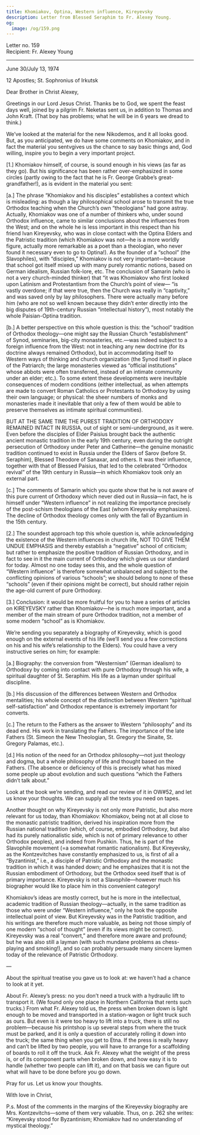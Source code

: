 ```yaml
---
title: Khomiakov, Optina, Western influence, Kireyevsky
description: Letter from Blessed Seraphim to Fr. Alexey Young.
og:
  image: /og/159.png
---
```


<div style={{textAlign:'right', fontFamily:'monospace'}}>Letter no. 159</div>
<div style={{textAlign:'left', fontFamily:'monospace'}}>Recipient: Fr. Alexey Young</div>

---

June 30/July 13, 1974

12 Apostles; St. Sophronius of Irkutsk

Dear Brother in Christ Alexey,

Greetings in our Lord Jesus Christ. Thanks be to God, we spent the feast days well, joined by a pilgrim Fr. Neketas sent us, in addition to Thomas and John Kraft. (That boy has problems; what he will be in 6 years we dread to think.)

We’ve looked at the material for the new Nikodemos, and it all looks good. But, as you anticipated, we do have some comments on Khomiakov, and in fact the material you sentvgives us the chance to say basic things and, God willing, inspire you to begin a very important project.

[1.] Khomiakov himself, of course, is sound enough in his views (as far as they go). But his significance has been rather over-emphasized in some circles (partly owing to the fact that he is Fr. George Grabbe’s great-grandfather!), as is evident in the material you sent:

[a.] The phrase “Khomiakov and his disciples” establishes a context which is misleading: as though a lay philosophical school arose to transmit the true Orthodox teaching when the Church’s own “theologians” had gone astray. Actually, Khomiakov was one of a number of thinkers who, under sound Orthodox influence, came to similar conclusions about the influences from the West; and on the whole he is less important in this respect than his friend Ivan Kireyevsky, who was in close contact with the Optina Elders and the Patristic tradition (which Khomiakov was not—he is a more worldly figure, actually more remarkable as a poet than a theologian, who never found it necessary even to go to Optina!). As the founder of a “school” (the Slavophiles), with “disciples,” Khomiakov is not very important—because that school got itself mixed up with many purely romantic notions, based on German idealism, Russian folk-lore, etc. The conclusion of Samarin (who is not a very church-minded thinker) that “it was Khomiakov who first looked upon Latinism and Protestantism from the Church’s point of view— “is vastly overdone; if that were true, then the Church was really in “captivity,” and was saved only by lay philosophers. There were actually many before him (who are not so well known because they didn’t enter directly into the big disputes of 19th-century Russian “intellectual history”), most notably the whole Paisian-Optina tradition.

[b.] A better perspective on this whole question is this: the “school” tradition of Orthodox theology—one might say the Russian Church “establishment” of Synod, seminaries, big-city monasteries, etc.—was indeed subject to a foreign influence from the West: not in teaching any new doctrine (for its doctrine always remained Orthodox), but in accommodating itself to Western ways of thinking and church organization (the Synod itself in place of the Patriarch; the large monasteries viewed as “official institutions” whose abbots were often transferred, instead of an intimate community under an elder; etc.). To some extent these developments were inevitable consequences of modern conditions (either intellectual, as when attempts are made to convert Roman Catholics or Protestants to Orthodoxy by using their own language; or physical: the sheer numbers of monks and monasteries made it inevitable that only a few of them would be able to preserve themselves as intimate spiritual communities).

BUT AT THE SAME TIME THE PUREST TRADITION OF ORTHODOXY REMAINED INTACT IN RUSSIA, out of sight or semi-underground, as it were. Even before the disciples of Elder Paisius brought back the authentic ancient monastic tradition in the early 19th century, even during the outright persecution of Orthodoxy under Peter and Catherine—the genuine monastic tradition continued to exist in Russia under the Elders of Sarov (before St. Seraphim), Blessed Theodore of Sanaxar, and others. It was their influence, together with that of Blessed Paisius, that led to the celebrated “Orthodox revival” of the 19th century in Russia—in which Khomiakov took only an external part.

[c.] The comments of Samarin which you quote show that he is not aware of this pure current of Orthodoxy which never died out in Russia—in fact, he is himself under “Western influence” in not realizing the importance precisely of the post-schism theologians of the East (whom Kireyevsky emphasizes). The decline of Orthodox theology comes only with the fall of Byzantium in the 15th century.

[2.] The soundest approach top this whole question is, while acknowledging the existence of the Western influences in church life, NOT TO GIVE THEM UNDUE EMPHASIS and thereby establish a “negative” school of criticism; but rather to emphasize the positive tradition of Russian Orthodoxy, and in fact to see in it the main current of Orthodoxy which gives us our standard for today. Almost no one today sees this, and the whole question of “Western influence” is therefore somewhat unbalanced and subject to the conflicting opinions of various “schools”; we should belong to none of these “schools” (even if their opinions might be correct), but should rather rejoin the age-old current of pure Orthodoxy.

[3.] Conclusion: it would be more fruitful for you to have a series of articles on KIREYEVSKY rather than Khomiakov—he is much more important, and a member of the main stream of pure Orthodox tradition, not a member of some modern “school” as is Khomiakov.

We’re sending you separately a biography of Kireyevsky, which is good enough on the external events of his life (we’ll send you a few corrections on his and his wife’s relationship to the Elders). You could have a very instructive series on him; for example:

[a.] Biography: the conversion from “Westernism” (German idealism) to Orthodoxy by coming into contact with pure Orthodoxy through his wife, a spiritual daughter of St. Seraphim. His life as a layman under spiritual discipline.

[b.] His discussion of the differences between Western and Orthodox mentalities; his whole concept of the distinction between Western “spiritual self-satisfaction” and Orthodox repentance is extremely important for converts.

[c.] The return to the Fathers as the answer to Western “philosophy” and its dead end. His work in translating the Fathers. The importance of the late Fathers (St. Simeon the New Theologian, St. Gregory the Sinaite, St. Gregory Palamas, etc.).

[d.] His notion of the need for an Orthodox philosophy—not just theology and dogma, but a whole philosophy of life and thought based on the Fathers. (The absence or deficiency of this is precisely what has mixed some people up about evolution and such questions “which the Fathers didn’t talk about.”

Look at the book we’re sending, and read our review of it in OW#52, and let us know your thoughts. We can supply all the texts you need on tapes.

Another thought on why Kireyevsky is not only more Patristic, but also more relevant for us today, than Khomiakov: Khomiakov, being not at all close to the monastic patristic tradition, derived his inspiration more from the Russian national tradition (which, of course, embodied Orthodoxy, but also had its purely nationalistic side, which is not of primary relevance to other Orthodox peoples), and indeed from Pushkin. Thus, he is part of the Slavophile movement (=a somewhat romantic nationalism). But Kireyevsky, as the Kontzevitches have constantly emphasized to us, is first of all a “Byzantinist,” i.e., a disciple of Patristic Orthodoxy and the monastic tradition in which it was handed down; and he emphasizes that it is not the Russian embodiment of Orthodoxy, but the Orthodox seed itself that is of primary importance. Kireyevsky is not a Slavophile—however much his biographer would like to place him in this convenient category!

Khomiakov’s ideas are mostly correct, but he is more in the intellectual, academic tradition of Russian theology—actually, in the same tradition as those who were under “Western influence,” only he took the opposite intellectual point of view. But Kireyevsky was in the Patristic tradition, and his writings are therefore much more valuable, as being not those simply of one modern “school of thought” (even if its views might be correct). Kireyevsky was a real “convert,” and therefore more aware and profound; but he was also still a layman (with such mundane problems as chess-playing and smoking!), and so can probably persuade many sincere laymen today of the relevance of Patristic Orthodoxy.

—

About the spiritual treatise you gave us to look at: we haven’t had a chance to look at it yet.

About Fr. Alexey’s press: no you don’t need a truck with a hydraulic lift to transport it. (We found only one place in Northern California that rents such trucks.) From what Fr. Alexey told us, the press when broken down is light enough to be moved and transported in a station-wagon or light truck such as ours. But even is it were too heavy to lift into a truck, there is still no problem—because his printshop is up several steps from where the truck must be parked, and it is only a question of accurately rolling it down into the truck; the same thing when you get to Etna. If the press is really heavy and can’t be lifted by two people, you will have to arrange for a scaffolding of boards to roll it off the truck. Ask Fr. Alexey what the weight of the press is, or of its component parts when broken down, and how easy it is to handle (whether two people can lift it), and on that basis we can figure out what will have to be done before you go down.

Pray for us. Let us know your thoughts.

With love in Christ,

P.s. Most of the comments in the margins of the Kireyevsky biography are Mrs. Kontzevitchs—some of them very valuable. Thus, on p. 262 she writes: “Kireyevsky stood for Byzantinism; Khomiakov had no understanding of mystical theology.”
